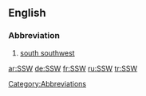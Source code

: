==English==

===Abbreviation===
{{infl|en|abbreviation}}

# [[south southwest]]

[[Category:Abbreviations]]

[[ar:SSW]]
[[de:SSW]]
[[fr:SSW]]
[[ru:SSW]]
[[tr:SSW]]